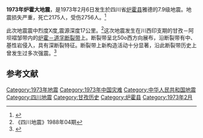 {{expand|time=2018-03-03T08:38:35+00:00}}
{{noteTA
|G1=Earthquake
}}
{{地震
| 标题 =1973年炉霍大地震
| 日期 =1973年2月6日
| 地图2 = {{Location map | China 
 |label=震央
 |mark=Bullseye1.png
 |marksize=40
 |lat= 31.5
 |long=100.4
 |position=right
 |width= 270
 |float=
 |caption=
}}
| 震中 ={{coord|31.5|N|100.4|E}}<br/>（{{PRC}}[[四川省|四川省]][[甘孜州|甘孜州]][[炉霍县|炉霍县]]）
| 规模 =7.9 [[里氏|M<sub>W</sub>]]
| 深度 =17公里
| 烈度 = X
| 伤亡 =死亡2175人，受伤2756人
| 影响地区 ={{PRC}}[[四川省|四川省]][[甘孜州|甘孜州]]甘孜、道孚、色达、新龙、壤塘等县<ref>{{Cite web |url= http://news.china.com/zh_cn/history/all/11025807/20080512/14836196.html |title= 1973年2月6日 四川炉霍县曾发生7.9级地震 |deadurl= yes |archiveurl= https://web.archive.org/web/20160307043509/http://news.china.com/zh_cn/history/all/11025807/20080512/14836196.html |archivedate= 2016年3月7日 |df=  |accessdate= 2013年8月13日 }}</ref>
}}
'''1973年炉霍大地震'''，是1973年2月6日发生於四川省[[炉霍县|炉霍县]]雅德的7.9级地震。地震损失严重，死亡2175人，受伤2756人。<ref>{{cite web |url=http://amuseum.cdstm.cn/AMuseum/earthquak/6/2j-6-8b1.html |title=1973年炉霍地震 |accessdate=2013-08-13 |archive-date=2020-02-22 |archive-url=https://web.archive.org/web/20200222233413/http://amuseum.cdstm.cn/AMuseum/earthquak/6/2j-6-8b1.html |dead-url=yes }}</ref>

此次地震震中烈度Ⅹ度,震源深度17公里。<ref>《四川地震》1988年04期</ref>这次地震发生在川西印支期的甘孜－阿坝褶邹带内的[[鲜水河断裂带|炉霍－道孚断裂带]]上。断裂带呈北50o西方向展布，沿断裂带有中、基性岩侵入，具有深断裂特征。断裂带上新构造活动十分显著，沿此断裂带历史上曾发生过多次强震。<ref>{{cite web |url=http://news.qq.com/a/20051126/001358.html |title=资料：1973年四川炉霍地震 |accessdate=2013-08-13 |archive-date=2013-08-27 |archive-url=https://archive.is/20130827001954/http://news.qq.com/a/20051126/001358.html |dead-url=no }}</ref>

==参考文献==
<references/>

{{中國地震}}
{{文革编年史}}
{{文革期間主要災難}}

[[Category:1973年地震|Category:1973年地震]]
[[Category:1973年中国灾难|Category:1973年中国灾难]]
[[Category:中华人民共和国地震|Category:中华人民共和国地震]]
[[Category:四川地震|Category:四川地震]]
[[Category:甘孜历史|Category:甘孜历史]]
[[Category:炉霍县|Category:炉霍县]]
[[Category:1973年2月|Category:1973年2月]]